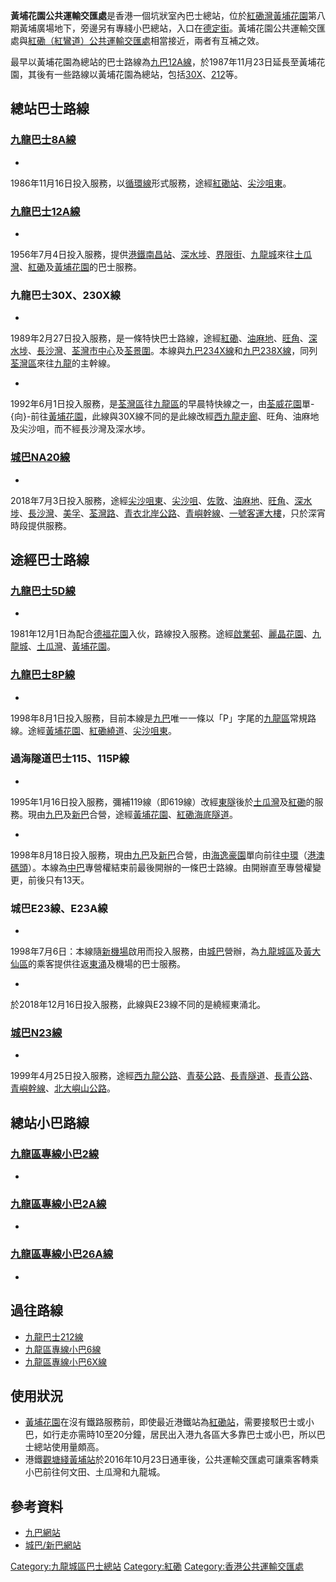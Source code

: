 {{Infobox HK Bus terminus
|image=Whampoa Garden Public Transport Interchange.jpg
|name=黃埔花園公共運輸交匯處<br>Whampoa Garden Public Transport Interchange
|district=[[九龍城區|九龍城區]]
|area= [[紅磡|紅磡]]
|street=[[私家路|私家路]]範圍
|opendate=1987年
|terminate=九巴：[[九龍巴士8A線|8A]]、[[九龍巴士12A線|12A]]、[[九龍巴士30X線|30X]]、[[九龍巴士230X線|230X]]<br/>城巴：[[城巴NA20線|NA20]]
|via=九巴：[[九龍巴士5D線|5D]]、[[九龍巴士8P線|8P]]<br/>城巴：[[城巴E23線|E23]]、[[城巴E23A線|E23A]]、[[城巴N23線|N23]]<br/>過海隧道巴士：[[過海隧道巴士115線|115]]、[[過海隧道巴士115P線|115P]]
|feeder=[[港鐵|港鐵]][[觀塘綫|觀塘綫]][[黃埔站_(香港)|黃埔站]] 
|nearbystreets=
|nearbysights=[[黃埔花園|黃埔花園]]
|notes=
|bgcolor=red
|fontcolor=white
|alternative=
}}

'''黃埔花園公共運輸交匯處'''是香港一個坑狀室內巴士總站，位於[[紅磡灣|紅磡灣]][[黃埔花園|黃埔花園]]第八期黃埔廣場地下，旁邊另有專綫小巴總站，入口在[[德定街|德定街]]。黃埔花園公共運輸交匯處與[[紅磡（紅鸞道）公共運輸交匯處|紅磡（紅鸞道）公共運輸交匯處]]相當接近，兩者有互補之效。 

最早以黃埔花園為總站的巴士路線為[[九龍巴士12A線|九巴12A線]]，於1987年11月23日延長至黃埔花園，其後有一些路線以黃埔花園為總站，包括[[九龍巴士30X線|30X]]、[[九龍巴士212線|212]]等。

==總站巴士路線==
===[[九龍巴士8A線|九龍巴士8A線]]===
*{{HK Bus Route KLNT|8A|inline}}
1986年11月16日投入服務，以[[循環線|循環線]]形式服務，途經[[紅磡站|紅磡站]]、[[尖沙咀東|尖沙咀東]]。

===[[九龍巴士12A線|九龍巴士12A線]]===
*{{HK Bus Route KLNT|12A|inline}}
1956年7月4日投入服務，提供[[港鐵|港鐵]][[南昌站_(香港)|南昌站]]、[[深水埗|深水埗]]、[[界限街|界限街]]、[[九龍城|九龍城]]來往[[土瓜灣|土瓜灣]]、[[紅磡|紅磡]]及[[黃埔花園|黃埔花園]]的巴士服務。

===九龍巴士30X、230X線===
;{{KMB|30X}}
*{{HK Bus Route KLNT|30X|inline}}
1989年2月27日投入服務，是一條特快巴士路線，途經[[紅磡|紅磡]]、[[油麻地|油麻地]]、[[旺角|旺角]]、[[深水埗|深水埗]]、[[長沙灣|長沙灣]]、[[荃灣市中心|荃灣市中心]]及[[荃景圍|荃景圍]]。本線與[[九龍巴士30X線|九巴234X線]]和[[九龍巴士30X線|九巴238X線]]，同列[[荃灣區|荃灣區]]來往[[九龍|九龍]]的主幹線。

;{{KMB|230X}}
*{{HK Bus Route KLNT|230X|inline}}
1992年6月1日投入服務，是[[荃灣區|荃灣區]]往[[九龍區|九龍區]]的早晨特快線之一，由[[荃威花園|荃威花園]]單-{向}-前往[[黃埔花園|黃埔花園]]，此線與30X線不同的是此線改經[[西九龍走廊|西九龍走廊]]、旺角、油麻地及尖沙咀，而不經長沙灣及深水埗。

===[[城巴NA20線|城巴NA20線]]===
*{{HK Bus Route Lantau|NA20|inline}}
2018年7月3日投入服務，途經[[尖沙咀東|尖沙咀東]]、[[尖沙咀|尖沙咀]]、[[佐敦|佐敦]]、[[油麻地|油麻地]]、[[旺角|旺角]]、[[深水埗|深水埗]]、[[長沙灣|長沙灣]]、[[美孚新邨|美孚]]、[[荃灣路|荃灣路]]、[[青衣北岸公路|青衣北岸公路]]、[[青嶼幹線|青嶼幹線]]、[[香港國際機場#一號客運大樓|一號客運大樓]]，只於深宵時段提供服務。

==途經巴士路線==
===[[九龍巴士5D線|九龍巴士5D線]]===
*{{HK Bus Route KLNT|5D|inline}}
1981年12月1日為配合[[德福花園|德福花園]]入伙，路線投入服務。途經[[啟業邨|啟業邨]]、[[麗晶花園|麗晶花園]]、[[九龍城|九龍城]]、[[土瓜灣|土瓜灣]]、[[黃埔花園|黃埔花園]]。

===[[九龍巴士8P線|九龍巴士8P線]]===
*{{HK Bus Route KLNT|8P|inline}}
1998年8月1日投入服務，目前本線是[[九巴|九巴]]唯一一條以「P」字尾的[[九龍區|九龍區]]常規路線。途經[[黃埔花園|黃埔花園]]、[[紅磡繞道|紅磡繞道]]、[[尖沙咀東|尖沙咀東]]。

===過海隧道巴士115、115P線===
;{{CHT|115}}
*{{HK Bus Route Cross Harbour|115|inline}}
1995年1月16日投入服務，彌補119線（即619線）改經[[東隧|東隧]]後於[[土瓜灣|土瓜灣]]及[[紅磡|紅磡]]的服務。現由[[九巴|九巴]]及[[新巴|新巴]]合營，途經[[黃埔花園|黃埔花園]]、[[紅磡海底隧道|紅磡海底隧道]]。

;{{CHT|115P}}
*{{HK Bus Route Cross Harbour|115P|inline}}
1998年8月18日投入服務，現由[[九巴|九巴]]及[[新巴|新巴]]合營，由[[海逸豪園|海逸豪園]]單向前往[[中環|中環]]（[[港澳客輪碼頭|港澳碼頭]]）。本線為[[中華巴士|中巴]]專營權結束前最後開辦的一條巴士路線。由開辦直至專營權變更，前後只有13天。

===城巴E23線、E23A線===
;{{CTB|E23}}
*{{HK Bus Route Lantau|E23|inline}}
1998年7月6日：本線隨[[香港國際機場|新機場]]啟用而投入服務，由[[城巴|城巴]]營辦，為[[九龍城區|九龍城區]]及[[黃大仙區|黃大仙區]]的乘客提供往返[[東涌_(香港)|東涌]]及機場的巴士服務。

;{{CTB|E23A}}
*{{HK Bus Route Lantau|E23A|inline}}
於2018年12月16日投入服務，此線與E23線不同的是繞經東涌北。

===[[城巴N23線|城巴N23線]]===
*{{HK Bus Route Lantau|N23|inline}}
1999年4月25日投入服務，途經[[西九龍公路|西九龍公路]]、[[青葵公路|青葵公路]]、[[長青隧道|長青隧道]]、[[長青公路|長青公路]]、[[青嶼幹線|青嶼幹線]]、[[北大嶼山公路|北大嶼山公路]]。

==總站小巴路線==
===[[九龍區專線小巴2線|九龍區專線小巴2線]]===
*{{HK MiniBus Route KL Show:2|format=inline}}

===[[九龍區專線小巴2A線|九龍區專線小巴2A線]]===
*{{HK MiniBus Route KL Show:2A|format=inline}}

===[[九龍區專線小巴26A線|九龍區專線小巴26A線]]===
*{{HK MiniBus Route KL Show:26A|format=inline}}

==過往路線==
* [[九龍巴士212線|九龍巴士212線]]
* [[九龍區專線小巴6線|九龍區專線小巴6線]]
* [[九龍區專線小巴6X線|九龍區專線小巴6X線]]

==使用狀況==
* [[黃埔花園|黃埔花園]]在沒有鐵路服務前，即使最近港鐵站為[[紅磡站|紅磡站]]，需要接駁巴士或小巴，如行走亦需時10至20分鐘，居民出入港九各區大多靠巴士或小巴，所以巴士總站使用量頗高。
* 港鐵[[觀塘綫|觀塘綫]][[黃埔站_(香港)|黃埔站]]於2016年10月23日通車後，公共運輸交匯處可讓乘客轉乘小巴前往何文田、土瓜灣和九龍城。

==參考資料==
*[https://web.archive.org/web/20140207203009/http://kmb.hk/ 九巴網站]
*[https://www.nwstbus.com.hk/home/default.aspx?intLangID=2 城巴/新巴網站]

{{香港九龍城區巴士總站列表}}

[[Category:九龍城區巴士總站|Category:九龍城區巴士總站]]
[[Category:紅磡|Category:紅磡]]
[[Category:香港公共運輸交匯處|Category:香港公共運輸交匯處]]